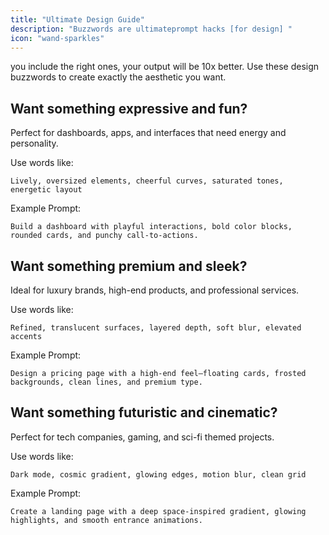 ```yaml
---
title: "Ultimate Design Guide"
description: "Buzzwords are ultimateprompt hacks [for design] "
icon: "wand-sparkles"
---
```


 you include the right ones, your output will be 10x better. Use these design buzzwords to create exactly the aesthetic you want.


## Want something expressive and fun?
Perfect for dashboards, apps, and interfaces that need energy and personality.

Use words like:
```
Lively, oversized elements, cheerful curves, saturated tones, energetic layout
```
Example Prompt:
```
Build a dashboard with playful interactions, bold color blocks, rounded cards, and punchy call-to-actions. 
```

## Want something premium and sleek?
Ideal for luxury brands, high-end products, and professional services.

Use words like:
```
Refined, translucent surfaces, layered depth, soft blur, elevated accents
```
Example Prompt:
```
Design a pricing page with a high-end feel—floating cards, frosted backgrounds, clean lines, and premium type.
```


## Want something futuristic and cinematic?
Perfect for tech companies, gaming, and sci-fi themed projects.

Use words like:
```
Dark mode, cosmic gradient, glowing edges, motion blur, clean grid
```

Example Prompt:
```
Create a landing page with a deep space-inspired gradient, glowing highlights, and smooth entrance animations.
```